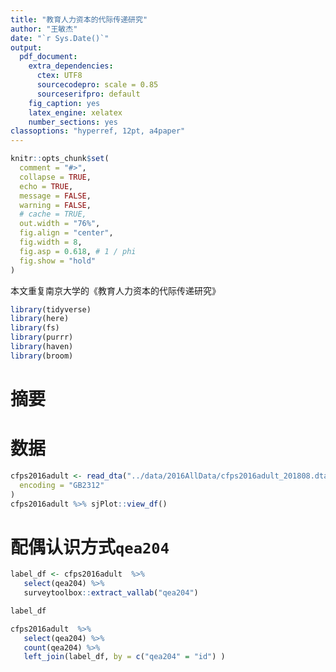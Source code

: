 ```yaml
---
title: "教育人力资本的代际传递研究"
author: "王敏杰"
date: "`r Sys.Date()`"
output: 
  pdf_document: 
    extra_dependencies:
      ctex: UTF8
      sourcecodepro: scale = 0.85
      sourceserifpro: default
    fig_caption: yes
    latex_engine: xelatex
    number_sections: yes
classoptions: "hyperref, 12pt, a4paper"    
---
```




```r
knitr::opts_chunk$set(
  comment = "#>",
  collapse = TRUE,
  echo = TRUE,
  message = FALSE,
  warning = FALSE,
  # cache = TRUE,
  out.width = "76%",
  fig.align = "center",
  fig.width = 8,
  fig.asp = 0.618, # 1 / phi
  fig.show = "hold"
)
```

本文重复南京大学的《教育人力资本的代际传递研究》
```r
library(tidyverse)
library(here)
library(fs)
library(purrr)
library(haven)
library(broom)
```


# 摘要


# 数据
```r
cfps2016adult <- read_dta("../data/2016AllData/cfps2016adult_201808.dta",
  encoding = "GB2312"
)
cfps2016adult %>% sjPlot::view_df()
```

# 配偶认识方式`qea204`
```r
label_df <- cfps2016adult  %>% 
   select(qea204) %>%
   surveytoolbox::extract_vallab("qea204")

label_df
```




```r
cfps2016adult  %>% 
   select(qea204) %>%
   count(qea204) %>%
   left_join(label_df, by = c("qea204" = "id") )
```
